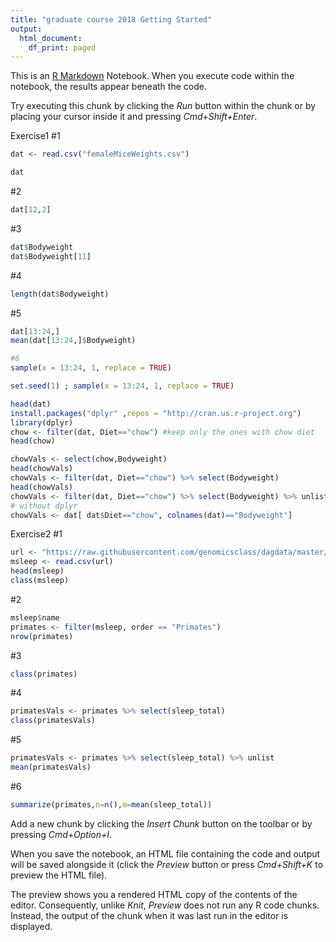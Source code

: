 ```yaml
---
title: "graduate course 2018 Getting Started"
output:
  html_document:
    df_print: paged
---
```


This is an [R Markdown](http://rmarkdown.rstudio.com) Notebook. When you execute code within the notebook, the results appear beneath the code. 

Try executing this chunk by clicking the *Run* button within the chunk or by placing your cursor inside it and pressing *Cmd+Shift+Enter*. 

Exercise1
#1
```r
dat <- read.csv("femaleMiceWeights.csv")

dat
```
#2 
```r
dat[12,2]
```
#3
```r
dat$Bodyweight
dat$Bodyweight[11]
```
#4 
```r
length(dat$Bodyweight)
```
#5 
```r
dat[13:24,]
mean(dat[13:24,]$Bodyweight)
```
```r
#6
sample(x = 13:24, 1, replace = TRUE)

set.seed(1) ; sample(x = 13:24, 1, replace = TRUE)

head(dat)
install.packages("dplyr" ,repos = "http://cran.us.r-project.org")
library(dplyr)
chow <- filter(dat, Diet=="chow") #keep only the ones with chow diet
head(chow)

chowVals <- select(chow,Bodyweight)
head(chowVals)
chowVals <- filter(dat, Diet=="chow") %>% select(Bodyweight)
head(chowVals)
chowVals <- filter(dat, Diet=="chow") %>% select(Bodyweight) %>% unlist
# without dplyr
chowVals <- dat[ dat$Diet=="chow", colnames(dat)=="Bodyweight"]
```
Exercise2
#1
```r
url <- "https://raw.githubusercontent.com/genomicsclass/dagdata/master/inst/extdata/msleep_ggplot2.csv"
msleep <- read.csv(url)
head(msleep)
class(msleep)
```
#2
```r
msleep$name
primates <- filter(msleep, order == "Primates")
nrow(primates)
```
#3
```r
class(primates)
```
#4
```r
primatesVals <- primates %>% select(sleep_total) 
class(primatesVals)
```
#5 
```r
primatesVals <- primates %>% select(sleep_total) %>% unlist
mean(primatesVals)
```
#6 
```r
summarize(primates,n=n(),m=mean(sleep_total))
```

Add a new chunk by clicking the *Insert Chunk* button on the toolbar or by pressing *Cmd+Option+I*.

When you save the notebook, an HTML file containing the code and output will be saved alongside it (click the *Preview* button or press *Cmd+Shift+K* to preview the HTML file). 

The preview shows you a rendered HTML copy of the contents of the editor. Consequently, unlike *Knit*, *Preview* does not run any R code chunks. Instead, the output of the chunk when it was last run in the editor is displayed.


